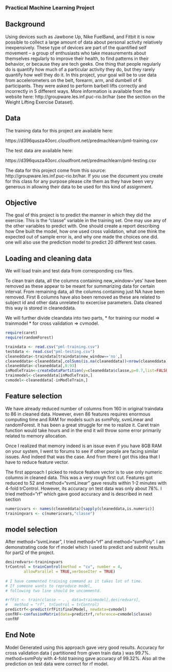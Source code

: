 ### Practical Machine Learning Project

## Background

Using devices such as Jawbone Up, Nike FuelBand, and Fitbit it is now possible to collect a large amount of data about personal activity relatively inexpensively. These type of devices are part of the quantified self movement – a group of enthusiasts who take measurements about themselves regularly to improve their health, to find patterns in their behavior, or because they are tech geeks. One thing that people regularly do is quantify how much of a particular activity they do, but they rarely quantify how well they do it. In this project, your goal will be to use data from accelerometers on the belt, forearm, arm, and dumbell of 6 participants. They were asked to perform barbell lifts correctly and incorrectly in 5 different ways. More information is available from the website here: http://groupware.les.inf.puc-rio.br/har (see the section on the Weight Lifting Exercise Dataset). 


## Data

The training data for this project are available here: 

https://d396qusza40orc.cloudfront.net/predmachlearn/pml-training.csv

The test data are available here: 

https://d396qusza40orc.cloudfront.net/predmachlearn/pml-testing.csv

The data for this project come from this source: http://groupware.les.inf.puc-rio.br/har. If you use the document you create for this class for any purpose please cite them as they have been very generous in allowing their data to be used for this kind of assignment. 

## Objective

The goal of this project is to predict the manner in which they did the exercise. This is the "classe" variable in the training set. One may use any of the other variables to predict with. One should create a report describing how One built the model, how one used cross validation, what one think the expected out of sample error is, and why one made the choices one did. one will also use the prediction model to predict 20 different test cases. 


## Loading and cleaning data

We will load train and test data from corresponding csv files. 

To clean train data, all the columns containing new_window='yes' have been removed as these appear to be meant for summarizing data for certain interval. From remaining data, all the columns containing just NA have been removed. First 8 columns have also been removed as these are related to subject id and other data unrelated to excercise parameters. Data cleaned this way is stored in cleaneddata.

We will further divide cleandata into two parts, 
*	for training our model =>  trainmodel 
*	for cross validation   =>  cvmodel.

```r
require(caret)
require(randomForest)
```
```r
traindata <- read.csv("pml-training.csv")
testdata <- read.csv("pml-testing.csv")
cleaneddata<-traindata[traindata$new_window=='no',]
cleaneddata<-cleaneddata[,colSums(is.na(cleaneddata))<nrow(cleaneddata)]
cleaneddata<-cleaneddata[,8:93]
inModleTrain<-createDataPartition(y=cleaneddata$classe,p=0.7,list=FALSE)
trainmodel<-cleaneddata[inModleTrain,]
cvmodel<-cleaneddata[-inModleTrain,]

```

## Feature selection

We have already reduced number of columns from 160 in original traindata to 86 in cleaned data. However, even 86 features requires enormous computing time and RAM for models such as svmPoly, svmLinear and randomForest. It has been a great struggle for me to realize it. Caret train function would take hours and in the end it will throw some error primarily related to memory allocation. 

Once I realized that memory indeed is an issue even if you have 8GB RAM on your system, I went to forums to see if other people are facing similar issues. And indeed that was the case. And from there I got this idea that I have to reduce feature vector.

The first approach I picked to reduce feature vector is to use only numeric columns in cleaned data. This was a very rough first cut. Features got reduced to 52 and method="svmLinear" gave results within 1-2 minutes with 4-fold trControl. However, its accuracy on test data was only about 78%. I tried method="rf" which gave good accuracy and is described in next section 

```r

numericvars <- names(cleaneddata)[sapply(cleaneddata,is.numeric)] 
trainingvars <- c(numericvars,"classe")
```

## model selection

After method="svmLinear", I tried method="rf" and method="svmPoly". I am demonstrating code for rf model which I used to predict and submit results for part2 of the project. 

```r
desiredvars<-trainingvars
trControl = trainControl(method = "cv", number = 4, 
		allowParallel = TRUE,verboseIter = TRUE)
 
# I have commented training command as it takes lot of time. 
# If someone wants to reproduce model,
# following two line should be uncommentd.

#rfFit <- train(classe ~ . , data=trainmodel[,desiredvars], 
#	method = "rf", trControl = trControl)
predictrf<-predict(rfFit$finalModel, newdata=cvmodel)
confRF<-confusionMatrix(data=predictrf,reference=cvmodel$classe)
confRF

``` 


## End Note

Model Generated using this approach gave very good results. Accuracy for cross validation data ( partitioned from given train data ) was 99.7%.  method=svmPoly with 4-fold training gave accuracy of 99.32%. Also all the prediction on test data were correct for rf model. 
